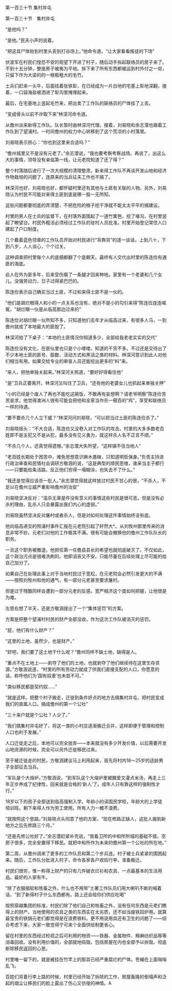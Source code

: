 

第一百三十节 集村并屯

第一百三十节　集村并屯

“是他吗？”

“是他。”民夫小声的说着。

“把这具尸体抬到村里头丢到打谷场上。”他命令道，“让大家看看叛徒的下场”

伏波军在村民们惶恐不安的观望下开进了村子，随后动手拆起联络员的房子来了。不到十五分钟，整座房子被夷为平地。拆下来了所有东西都被运到村外付之一炬，只留下作为大梁的的一根极粗大的毛竹。

士兵们赶来一头牛，后面挂着张铁犁，在已经成为一片白地的宅基上犁地深翻，接着，一口袋海盐被洒进了犁沟里掩埋起来。

最后，在宅基地上竖起毛竹来，把出卖了工作队的联络员的尸体挂了上去。

“变成骨头以前不许取下来”林深河命令道。

从儋州派来新得工作队。队长暂时由林深河代理。接着，刘易晓和余志潜也跟着工作队到了望浦村。一时间儋州的权力中心转移到了这个荒凉的小村落里。

刘易晓表示担心：“你也到这里来合适吗？”

“儋州城里又不是没有元老了。”余志潜说，“我也要考察考察战场。再说了，出这么大的事情，领导没有亲临第一线，让元老院知道了还了得？”

整个村落随后进行了一次大规模的清理整肃。新来得工作队不再谈开发山地和经济作物栽培的问题了，连原来的当兵征夫工作也不搞了。

林深河也好，刘易晓也好，都怀疑村里还有其他与土匪有关联的人物。另外，刘易晓认为村民不可能对来得土匪到底是哪一股一无所知。

这些问题都要彻底的弄清楚，不把危险的根子挖干净就不能太太平平的搞建设。

村里的男人在士兵的监督下，在村落外面围起了一道竹篱笆，挖了壕沟，在村里竖起了瞭望台。村民外粗活必须经过工作队的驻村人员批准。村里开始登记常住人口建起了户口制度。

几个戴着蓝色领章的工作队员开始对村民进行“背靠背”的逐一谈话，上到八十，下到八岁，人人谈心，个个过关。

这种调查把村里每个人的底细都翻了个底朝天。最终有人交代出村里的陈连俭有通匪的海底。

此人在外为匪多年，后来受伤瘸了一条腿才回来种地。家里有一个老婆和几个女儿。没强劳动力，日子过得紧巴巴的。

陈连俭表示自己确实当过土匪，不过和来得土匪不是一伙的。

“他们是胡烂眼得人和小的一点关系也没有，绝对不是小的勾引来得”陈连俭连连喊冤，“胡烂眼一伙是从临高那边过来的”

陈连俭对胡烂眼一伙所知不多，只知道他们去年才从临高过来，有很多人马，一到儋州就成了本地最大的匪股了。

林深河拍了下桌子：“本地的土匪情况你知道多少，全部给我老老实实的交代”

陈连俭没有文化，在匪伙里也只是个小喽喽。知道的干货不多。不过还是交待出了不少本地土匪的匪号、股数、活动方式和黑话之类的材料。林深河意识到此人对他们相当有用。如果交给专业的审查人员还能挖出更多的“料”来。

“来人，把他单独关起来。”林深河关照道，“要好好得看住他”

“是”卫兵正要离开。林深河又叫住了卫兵，“还有他的老婆女儿也抓起来单独关押”

“小的已经是个废人了再也不能吃这碗饭，不敢再有妄想啊？请老爷明察”陈连俭苦苦哀求，他觉得澳洲人很有可能会把他和全家当作杀一儆百的“鸡”，享受和联络员一样的待遇。

“要不要杀几个人立下威？”林深河问刘易晓，“可以把当过土匪的陈连俭杀了。”

刘易晓摇头：“不大合适，陈连俭又没卷入对工作队的攻击。村里的大多多数老百姓即不是主犯又不是从犯，最多没有见义勇为，就这样杀人名不正言不顺。”

“不杀几个人，还真觉得遗憾。”余志潜大失所望，“这样镇不住当地人”

“老百姓长期处于困苦中，难免思想意识麻木愚昧，只知道明哲保身。”负责主持进行政治审查和民情社会调研方敬涵的说，“这是典型的顺民思维，谁来当主子都行――只要能给条活路，反正他们穷得一塌糊涂，也失去不了什么。”

“我还是觉得应该杀一批人。”余志潜觉得就这样放过村民不甘心的很，“不杀人，不足以在儋州立威严重影响儋州的治安”

刘易晓坚决反对：“滥杀无辜是件没有意义的事情这些村民是很可恶，但是没有必杀的理由，乱杀人只会暴露出我们内心的虚弱。”

刘易晓虽然坚决反对屠村或者杀人，但是对如何处理这件事情始终没有底。

他向临高递交的照浦村事件汇报在元老院引起了轩然大*。从刘牧州那里传来的消息非常不妙。元老们对他的工作极其不满。很有可能会撤换他的儋州工作队队长的职务。

一旦这个职务被撤退，他担任第一任儋县县长的希望也就彻底破灭了。不仅如此，这个政治污点是很难洗刷的。他即沮丧又不安。只能尽量在后续处理上尽可能的给自己加分了。

如果自己在处理此事上对于当地村民过于宽松，在元老院会必然引发更大的不满――按照刘牧州和他的通气，有一部分元老甚至要求屠村。

但是过于残酷同样会遭到一部分元老的反感。宽严相济这个度如何把握，让他很是为难。

左思右想了半天，还是方敬涵提出了一个“集体惩罚”的方案。

方案是把整个望浦村村民的财产全部没收，作为这次工作队被消灭的惩罚。

“屁，他们有什么财产？”

“这里的土地，虽然少，也是财产。”

“好吧，我们要了这土地干什么呢？”儋州同样不缺土地，缺得是人。

“重点不在土地上――剥夺了他们的土地，也就剥夺了他们继续待在这里生存资源。”方敬涵说道，“村里的所有劳动力就成了供我们直接支配的人口，你愿意的话，称呼他们为‘国有奴隶’也未尝不可。”

“类似移民都是契约奴……”

“就是这样。把整个村子搬走，迁徙到条件好点的地方去搞集村并屯，把村民变成我们的直属人口。搞成儋州的第一个公社”

“三十来户就是个公社？人少了。”

“我们搞集村并屯好了，将这一类的小村庄逐渐搬迁合并，这样即便于管理和控制人口也利于发展。”

人口迁徙走之后，本地可以完全放弃――本来就没有多少开发价值，以后需要开发山地资源的时候，完全可以另外迁徙移民过来。

至于被迁徙走的村民，方敬涵建议马上利用起来，首先将村内18～25岁的适龄男子全部征去当兵。

“军队是个大熔炉。”方敬涵说，“到军队这个大熔炉里被魏爱文灌点米汤，再走上三年正步养成了纪律性，回来就是合格的‘新人’了。成年人只有靠这样的强制性才行。”

18岁以下的孩子全部送到临高强制入学。年龄小的读国民学校，年龄大的上学徒培训班。剩下来得人作为劳工使用。所有人力一概不浪费。

“就按照这个思路。”刘易晓点头同意了他的方案，“现在修路正缺人，这批人搬到新地方之后先修路三个月。”

“还是先修公社好了。”余志潜赶紧补充说，“我看卫所的中和所所城的基础不错，空房子很多，完全安置得下移民。就把中和所作为未来的儋州第一个公社的所在地。”

第二周，从儋州调来了更多的工作队员和第二个步兵连。村子被士兵紧紧的围困起来。随后，工作队分批进入村子，命令各家各户收拾行李，准备搬迁。

村民们很穷，惟一称得上财产的只有几件破衣烂衫和农具、一点最基本的生活用品。最好的人家有牛。

“除了衣服细软和牲畜之外，什么也不用带”土著工作队员们用大喇叭不断的喊着话，“到了新得村子什么东西都有。路上还会给你们供应吃喝”

按照穿越集团的标准，村民们除了他们自己和牲畜之外，没有任何东西是元老们瞧得上的财产。当地使用的农具之类的东西实在太劣质，还不如当废铁回炉用。就算最宝贵的铁锅元老们都觉得是在浪费铁料。更不用说用具还有卫生的问题了――综合考虑下来，大家一致觉得宁可来个全面供给制更省心。

留在村里的东西经过检视之后可利用的物资――铁器、金属物件、棉麻纺织品等等消毒回收。没有利用价值的，全部就地捣毁。包括房屋在内也全部予以拆毁。彻底断除移民返回的心思。

村里唯一留下的，就是被挂在竹竿上的那具已经严重腐烂的尸体。苍蝇在上面嗡嗡乱飞。

百姓们背着行李上路的时候，村里已经开始了拆除的工作，房屋轰隆的倒塌声和泛起的烟尘让移民们的脸上露出了伤心又彷徨的神情。A

